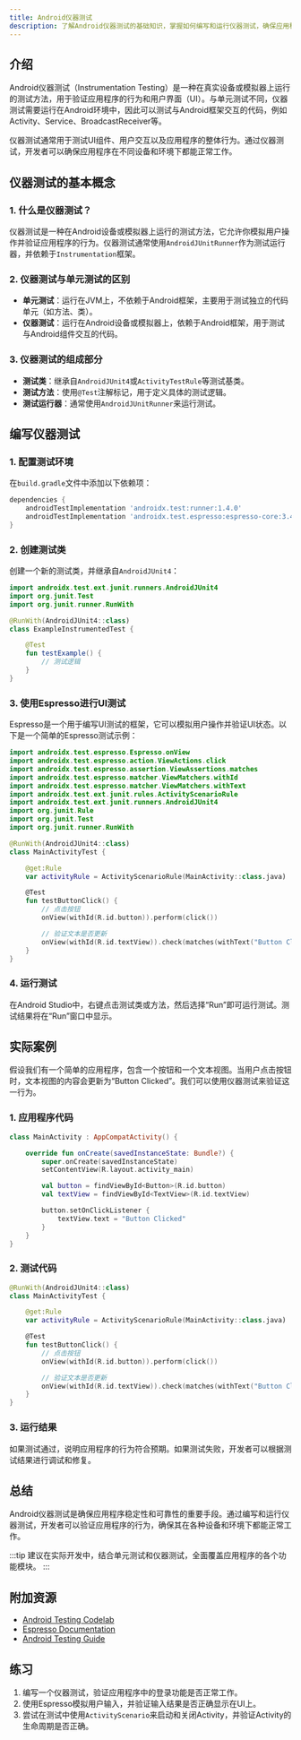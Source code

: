 ```yaml
---
title: Android仪器测试
description: 了解Android仪器测试的基础知识，掌握如何编写和运行仪器测试，确保应用程序的稳定性和可靠性。
---
```


## 介绍

Android仪器测试（Instrumentation Testing）是一种在真实设备或模拟器上运行的测试方法，用于验证应用程序的行为和用户界面（UI）。与单元测试不同，仪器测试需要运行在Android环境中，因此可以测试与Android框架交互的代码，例如Activity、Service、BroadcastReceiver等。

仪器测试通常用于测试UI组件、用户交互以及应用程序的整体行为。通过仪器测试，开发者可以确保应用程序在不同设备和环境下都能正常工作。

## 仪器测试的基本概念

### 1. 什么是仪器测试？

仪器测试是一种在Android设备或模拟器上运行的测试方法，它允许你模拟用户操作并验证应用程序的行为。仪器测试通常使用`AndroidJUnitRunner`作为测试运行器，并依赖于`Instrumentation`框架。

### 2. 仪器测试与单元测试的区别

- **单元测试**：运行在JVM上，不依赖于Android框架，主要用于测试独立的代码单元（如方法、类）。
- **仪器测试**：运行在Android设备或模拟器上，依赖于Android框架，用于测试与Android组件交互的代码。

### 3. 仪器测试的组成部分

- **测试类**：继承自`AndroidJUnit4`或`ActivityTestRule`等测试基类。
- **测试方法**：使用`@Test`注解标记，用于定义具体的测试逻辑。
- **测试运行器**：通常使用`AndroidJUnitRunner`来运行测试。

## 编写仪器测试

### 1. 配置测试环境

在`build.gradle`文件中添加以下依赖项：

```groovy
dependencies {
    androidTestImplementation 'androidx.test:runner:1.4.0'
    androidTestImplementation 'androidx.test.espresso:espresso-core:3.4.0'
}
```

### 2. 创建测试类

创建一个新的测试类，并继承自`AndroidJUnit4`：

```kotlin
import androidx.test.ext.junit.runners.AndroidJUnit4
import org.junit.Test
import org.junit.runner.RunWith

@RunWith(AndroidJUnit4::class)
class ExampleInstrumentedTest {

    @Test
    fun testExample() {
        // 测试逻辑
    }
}
```

### 3. 使用Espresso进行UI测试

Espresso是一个用于编写UI测试的框架，它可以模拟用户操作并验证UI状态。以下是一个简单的Espresso测试示例：

```kotlin
import androidx.test.espresso.Espresso.onView
import androidx.test.espresso.action.ViewActions.click
import androidx.test.espresso.assertion.ViewAssertions.matches
import androidx.test.espresso.matcher.ViewMatchers.withId
import androidx.test.espresso.matcher.ViewMatchers.withText
import androidx.test.ext.junit.rules.ActivityScenarioRule
import androidx.test.ext.junit.runners.AndroidJUnit4
import org.junit.Rule
import org.junit.Test
import org.junit.runner.RunWith

@RunWith(AndroidJUnit4::class)
class MainActivityTest {

    @get:Rule
    var activityRule = ActivityScenarioRule(MainActivity::class.java)

    @Test
    fun testButtonClick() {
        // 点击按钮
        onView(withId(R.id.button)).perform(click())

        // 验证文本是否更新
        onView(withId(R.id.textView)).check(matches(withText("Button Clicked")))
    }
}
```

### 4. 运行测试

在Android Studio中，右键点击测试类或方法，然后选择“Run”即可运行测试。测试结果将在“Run”窗口中显示。

## 实际案例

假设我们有一个简单的应用程序，包含一个按钮和一个文本视图。当用户点击按钮时，文本视图的内容会更新为“Button Clicked”。我们可以使用仪器测试来验证这一行为。

### 1. 应用程序代码

```kotlin
class MainActivity : AppCompatActivity() {

    override fun onCreate(savedInstanceState: Bundle?) {
        super.onCreate(savedInstanceState)
        setContentView(R.layout.activity_main)

        val button = findViewById<Button>(R.id.button)
        val textView = findViewById<TextView>(R.id.textView)

        button.setOnClickListener {
            textView.text = "Button Clicked"
        }
    }
}
```

### 2. 测试代码

```kotlin
@RunWith(AndroidJUnit4::class)
class MainActivityTest {

    @get:Rule
    var activityRule = ActivityScenarioRule(MainActivity::class.java)

    @Test
    fun testButtonClick() {
        // 点击按钮
        onView(withId(R.id.button)).perform(click())

        // 验证文本是否更新
        onView(withId(R.id.textView)).check(matches(withText("Button Clicked")))
    }
}
```

### 3. 运行结果

如果测试通过，说明应用程序的行为符合预期。如果测试失败，开发者可以根据测试结果进行调试和修复。

## 总结

Android仪器测试是确保应用程序稳定性和可靠性的重要手段。通过编写和运行仪器测试，开发者可以验证应用程序的行为，确保其在各种设备和环境下都能正常工作。

:::tip
建议在实际开发中，结合单元测试和仪器测试，全面覆盖应用程序的各个功能模块。
:::

## 附加资源

- [Android Testing Codelab](https://developer.android.com/codelabs/android-testing)
- [Espresso Documentation](https://developer.android.com/training/testing/espresso)
- [Android Testing Guide](https://developer.android.com/guide/testing)

## 练习

1. 编写一个仪器测试，验证应用程序中的登录功能是否正常工作。
2. 使用Espresso模拟用户输入，并验证输入结果是否正确显示在UI上。
3. 尝试在测试中使用`ActivityScenario`来启动和关闭Activity，并验证Activity的生命周期是否正确。
